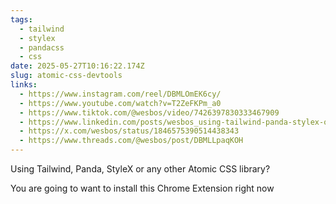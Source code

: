 ```yaml
---
tags:
  - tailwind
  - stylex
  - pandacss
  - css
date: 2025-05-27T10:16:22.174Z
slug: atomic-css-devtools
links:
  - https://www.instagram.com/reel/DBMLOmEK6cy/
  - https://www.youtube.com/watch?v=T2ZeFKPm_a0
  - https://www.tiktok.com/@wesbos/video/7426397830333467909
  - https://www.linkedin.com/posts/wesbos_using-tailwind-panda-stylex-or-any-other-activity-7252341282872668162-LQYj/
  - https://x.com/wesbos/status/1846575390514438343
  - https://www.threads.com/@wesbos/post/DBMLLpaqKOH
---
```


Using Tailwind, Panda, StyleX or any other Atomic CSS library?

You are going to want to install this Chrome Extension right now
